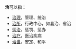 '''治'''可以指：

*[[治理|治理]]，管理、统治
*[[治所|治所]]，行政中心，如县治、省治
*[[惩治|惩治]]，惩罚、惩办
*[[治疗|治疗]]，医治疾病
*[[治世|治世]]，安定、和平

{{Disambig|Cat=一字消歧义}}